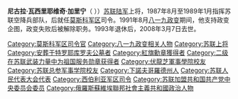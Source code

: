 {{Unreferenced|time=2020-08-21T06:10:37+00:00}}
'''尼古拉·瓦西里耶维奇·加里宁'''（{{lang-ru|Николай Васильевич Калинин}}  {{bd|1937年|5月10日|2008年|3月7日}}））[[苏联陆军|苏联陆军]]上将，1987年8月至1989年1月指挥苏联空降兵部队，后就任[[莫斯科军区|莫斯科军区]]司令。1991年8月[[八一九政变|八一九政变]]期间，他支持政变企图，政变失败后被解除职务。1993年退休后，2008年3月7日去世。

[[Category:莫斯科军区司令官|Category:莫斯科军区司令官]]
[[Category:八一九政变相关人物|Category:八一九政变相关人物]]
[[Category:苏联上将|Category:苏联上将]]
[[Category:安葬于特罗耶库罗夫公墓者|Category:安葬于特罗耶库罗夫公墓者]]
[[Category:紅旗勳章獲得者|Category:紅旗勳章獲得者]]
[[Category:二级在苏联武装力量中为祖国服务勋章获得者|Category:二级在苏联武装力量中为祖国服务勋章获得者]]
[[Category:伏龍芝軍事學院校友|Category:伏龍芝軍事學院校友]]
[[Category:苏联总参军事学院校友|Category:苏联总参军事学院校友]]
[[Category:下諾夫哥羅德州人|Category:下諾夫哥羅德州人]]
[[Category:苏联人民代表大会代表|Category:苏联人民代表大会代表]]
[[Category:西伯利亚军区司令|Category:西伯利亚军区司令]]
[[Category:苏联加盟共和国共产党中央委员会委员|Category:苏联加盟共和国共产党中央委员会委员]]
[[Category:俄羅斯蘇維埃聯邦社會主義共和國政治人物|Category:俄羅斯蘇維埃聯邦社會主義共和國政治人物]]

{{俄罗斯军事人物小作品}}